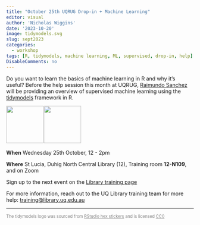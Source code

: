```yaml
---
title: "October 25th UQRUG Drop-in + Machine Learning"
editor: visual
author: 'Nicholas Wiggins'
date: '2023-10-20'
image: tidymodels.svg
slug: sept2023
categories:
  - workshop
tags: [R, tidymodels, machine learning, ML, supervised, drop-in, help]
DisableComments: no
---
```


Do you want to learn the basics of machine learning in R and why it's useful? Before the help session this month at UQRUG, [Raimundo Sanchez](https://github.com/raimun2) will be providing an overview of supervised machine learning using the [tidymodels](https://www.tidymodels.org/) framework in R.

<p float="left">

<img src="https://uqrug.netlify.app/uqrug.png" height="100" style="margin-right:-0.2em;"/> <img src="tidymodels.svg" height="100" style="margin-right:-0.2em;"/>

</p>

**When** Wednesday 25th October, 12 - 2pm

**Where** St Lucia, Duhig North Central Library (12), Training room **12-N109**, and on Zoom

Sign up to the next event on the [Library training page](https://studenthub.uq.edu.au/students/events/detail/4796121)

For more information, reach out to the UQ Library training team for more help: <a href="javascript:void(0);" onclick="copyEvent('copy')" id="copy" title="Click to copy email address">training\@library.uq.edu.au</a>

------------------------------------------------------------------------

<!-- Browse the slides from the September RUG: -->

<!-- <iframe width="780" height="500" src="/presentations/23-09-parallel/parallel.html" title="Parallelisation Quarto Presentation"> -->

<!-- </iframe> -->

<p style="color: grey; font-size: 80%;">
The tidymodels logo was sourced from <a href="https://github.com/rstudio/hex-stickers/tree/main#printing" style="color:grey;">RStudio hex stickers</a> and is licensed <a href="https://github.com/rstudio/hex-stickers/blob/main/LICENSE.md" style="color:grey;">CC0</a>
</p>